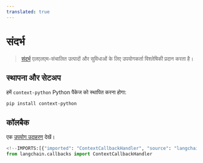 ```yaml
---
translated: true
---
```


# संदर्भ

>[संदर्भ](https://context.ai/) एलएलएम-संचालित उत्पादों और सुविधाओं के लिए उपयोगकर्ता विश्लेषिकी प्रदान करता है।

## स्थापना और सेटअप

हमें `context-python` Python पैकेज को स्थापित करना होगा:

```bash
pip install context-python
```

## कॉलबैक

एक [उपयोग उदाहरण](/docs/integrations/callbacks/context) देखें।

```python
<!--IMPORTS:[{"imported": "ContextCallbackHandler", "source": "langchain.callbacks", "docs": "https://api.python.langchain.com/en/latest/callbacks/langchain_community.callbacks.context_callback.ContextCallbackHandler.html", "title": "Context"}]-->
from langchain.callbacks import ContextCallbackHandler
```
